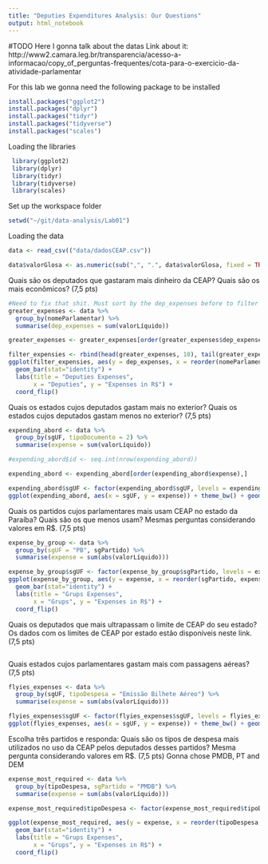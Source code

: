 ```yaml
---
title: "Deputies Expenditures Analysis: Our Questions"
output: html_notebook
---
```


#TODO Here I gonna talk about the datas 
Link about it: http://www2.camara.leg.br/transparencia/acesso-a-informacao/copy_of_perguntas-frequentes/cota-para-o-exercicio-da-atividade-parlamentar 

For this lab we gonna need the following package to be installed
```r
install.packages("ggplot2")
install.packages("dplyr")
install.packages("tidyr")
install.packages("tidyverse")
install.packages("scales")
```

Loading the libraries
```r
 library(ggplot2)
 library(dplyr)
 library(tidyr)
 library(tidyverse)
 library(scales)

```

Set up the workspace folder

```r
setwd("~/git/data-analysis/Lab01")
```

Loading the data

```r
data <- read_csv(("data/dadosCEAP.csv"))
```


```r
data$valorGlosa <- as.numeric(sub(",", ".", data$valorGlosa, fixed = TRUE)) 
```

Quais são os deputados que gastaram mais dinheiro da CEAP? Quais são os mais econômicos? (7,5 pts)

```r
#Need to fix that shit. Must sort by the dep_expenses before to filter
greater_expenses <- data %>% 
  group_by(nomeParlamentar) %>%
  summarise(dep_expenses = sum(valorLíquido))

greater_expenses <- greater_expenses[order(greater_expenses$dep_expenses),]

filter_expensies <- rbind(head(greater_expenses, 10), tail(greater_expenses, 10))
ggplot(filter_expensies, aes(y = dep_expenses, x = reorder(nomeParlamentar, dep_expenses)), top_n(x, 10)) + order(decreasing = TRUE) + scale_y_continuous(labels = comma) +
  geom_bar(stat="identity") +
  labs(title = "Deputies Expenses",
       x = "Deputies", y = "Expenses in R$") +
  coord_flip() 
```


Quais os estados cujos deputados gastam mais no exterior? Quais os estados cujos deputados gastam menos no exterior? (7,5 pts)

```r
expending_abord <- data %>%
  group_by(sgUF, tipoDocumento = 2) %>%
  summarise(expense = sum(valorLíquido))

#expending_abord$id <- seq.int(nrow(expending_abord))

expending_abord <- expending_abord[order(expending_abord$expense),]

expending_abord$sgUF <- factor(expending_abord$sgUF, levels = expending_abord$sgUF[order(expending_abord$expense)])
ggplot(expending_abord, aes(x = sgUF, y = expense)) + theme_bw() + geom_bar(stat = "identity") + scale_y_continuous(labels = comma)

```

Quais os partidos cujos parlamentares mais usam CEAP no estado da Paraíba? Quais são os que menos usam? Mesmas perguntas considerando valores em R$. (7,5 pts)

```r
expense_by_group <- data %>%
  group_by(sgUF = "PB", sgPartido) %>%
  summarise(expense = sum(abs(valorLíquido)))

expense_by_group$sgUF <- factor(expense_by_group$sgPartido, levels = expense_by_group$sgPartido[order(expense_by_group$expense)])
ggplot(expense_by_group, aes(y = expense, x = reorder(sgPartido, expense))) + order(decreasing = TRUE) + scale_y_continuous(labels = comma) +
  geom_bar(stat="identity") +
  labs(title = "Grups Expenses",
       x = "Grups", y = "Expenses in R$") +
  coord_flip() 
```


Quais os deputados que mais ultrapassam o limite de CEAP do seu estado? Os dados com os limites de CEAP por estado estão disponíveis neste link. (7,5 pts)

```r

```


Quais estados cujos parlamentares gastam mais com passagens aéreas? (7,5 pts)

```r
flyies_expenses <- data %>%
  group_by(sgUF, tipoDespesa = "Emissão Bilhete Aéreo") %>%
  summarise(expense = sum(abs(valorLíquido)))

flyies_expenses$sgUF <- factor(flyies_expenses$sgUF, levels = flyies_expenses$sgUF[order(flyies_expenses$expense)])
ggplot(flyies_expenses, aes(x = sgUF, y = expense)) + theme_bw() + geom_bar(stat = "identity") + scale_y_continuous(labels = comma)
```


Escolha três partidos e responda: Quais são os tipos de despesa mais utilizados no uso da CEAP pelos deputados desses partidos? Mesma pergunta considerando valores em R$. (7,5 pts)
Gonna chose PMDB, PT and DEM

```r
expense_most_required <- data %>%
  group_by(tipoDespesa, sgPartido = "PMDB") %>%
  summarise(expense = sum(abs(valorLíquido)))

expense_most_required$tipoDespesa <- factor(expense_most_required$tipoDespesa, levels = expense_most_required$tipoDespesa[order(expense_most_required$expense)])

ggplot(expense_most_required, aes(y = expense, x = reorder(tipoDespesa, expense))) + order(decreasing = TRUE) + scale_y_continuous(labels = comma) +
  geom_bar(stat="identity") +
  labs(title = "Grups Expenses",
       x = "Grups", y = "Expenses in R$") +
  coord_flip() 
```

